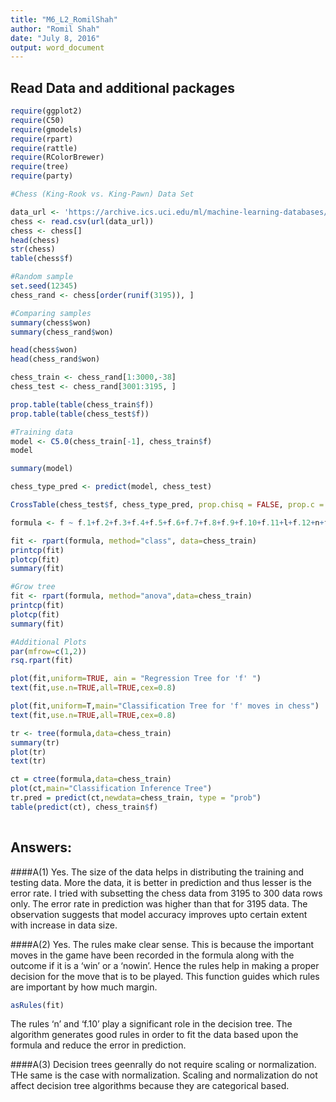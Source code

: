 ```yaml
---
title: "M6_L2_RomilShah"
author: "Romil Shah"
date: "July 8, 2016"
output: word_document
---
```


## Read Data and additional packages

```r
require(ggplot2)
require(C50)
require(gmodels)
require(rpart)
require(rattle)
require(RColorBrewer)
require(tree)
require(party)

#Chess (King-Rook vs. King-Pawn) Data Set

data_url <- 'https://archive.ics.uci.edu/ml/machine-learning-databases/chess/king-rook-vs-king-pawn/kr-vs-kp.data'
chess <- read.csv(url(data_url))
chess <- chess[]
head(chess)
str(chess)
table(chess$f)

#Random sample
set.seed(12345)
chess_rand <- chess[order(runif(3195)), ]

#Comparing samples
summary(chess$won)
summary(chess_rand$won)

head(chess$won)
head(chess_rand$won)

chess_train <- chess_rand[1:3000,-38]
chess_test <- chess_rand[3001:3195, ]

prop.table(table(chess_train$f))
prop.table(table(chess_test$f))

#Training data
model <- C5.0(chess_train[-1], chess_train$f)
model

summary(model)

chess_type_pred <- predict(model, chess_test)

CrossTable(chess_test$f, chess_type_pred, prop.chisq = FALSE, prop.c = FALSE, prop.r = FALSE, dnn = c('actual type', 'predicted type'))

formula <- f ~ f.1+f.2+f.3+f.4+f.5+f.6+f.7+f.8+f.9+f.10+f.11+l+f.12+n+f.13+f.14+t+f.15+f.16+f.17+f.18+f.19+f.20+f.21+t.1+f.22+f.23+f.24+f.25+f.26+f.27+f.28+t.2+t.3+n.1+won

fit <- rpart(formula, method="class", data=chess_train)
printcp(fit)
plotcp(fit)
summary(fit)

#Grow tree
fit <- rpart(formula, method="anova",data=chess_train)
printcp(fit)
plotcp(fit)
summary(fit)

#Additional Plots
par(mfrow=c(1,2))
rsq.rpart(fit)

plot(fit,uniform=TRUE, ain = "Regression Tree for 'f' ")
text(fit,use.n=TRUE,all=TRUE,cex=0.8)

plot(fit,uniform=T,main="Classification Tree for 'f' moves in chess")
text(fit,use.n=TRUE,all=TRUE,cex=0.8)

tr <- tree(formula,data=chess_train)
summary(tr)
plot(tr)
text(tr)

ct = ctree(formula,data=chess_train)
plot(ct,main="Classification Inference Tree")
tr.pred = predict(ct,newdata=chess_train, type = "prob")
table(predict(ct), chess_train$f)
          
```


## Answers:

####A(1)
Yes. The size of the data helps in distributing the training and testing data. More the data, it is better in prediction and thus lesser is the error rate. I tried with subsetting the chess data from 3195 to 300 data rows only. The error rate in prediction was higher than that for 3195 data. The observation suggests that model accuracy improves upto certain extent with increase in data size.

####A(2)
Yes. The rules make clear sense. This is because the important moves in the game have been recorded in the formula along with the outcome if it is a 'win' or a 'nowin'. Hence the rules help in making a proper decision for the move that is to be played. 
This function guides which rules are important by how much margin.
```r
asRules(fit)
```
The rules 'n' and 'f.10' play a significant role in the decision tree.
The algorithm generates good rules in order to fit the data based upon the formula and reduce the error in prediction.

####A(3)
Decision trees geenrally do not require scaling or normalization. THe same is the case with normalization. Scaling and normalization do not affect decision tree algorithms because they are categorical based.